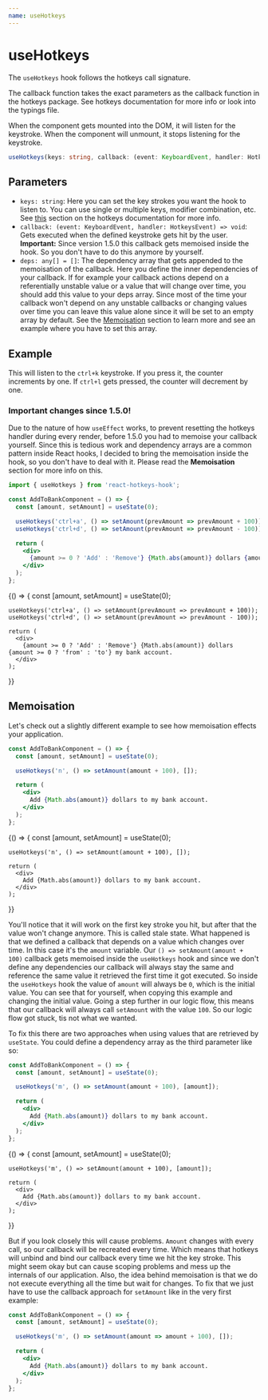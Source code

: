 ```yaml
---
name: useHotkeys
---
```



# useHotkeys

The `useHotkeys` hook follows the hotkeys call signature.

The callback function takes the exact parameters as the callback function in the hotkeys package.
See hotkeys documentation for more info or look into the typings file.

When the component gets mounted into the DOM, it will listen for the keystroke. When the component will unmount, it
stops listening for the keystroke.

```ts
useHotkeys(keys: string, callback: (event: KeyboardEvent, handler: HotkeysEvent) => void, deps: any[] = [])
```

## Parameters
* `keys: string`: Here you can set the key strokes you want the hook to listen to. You can use single or multiple keys,
modifier combination, etc. See [this](https://github.com/jaywcjlove/hotkeys/#defining-shortcuts)
section on the hotkeys documentation for more info.
* `callback: (event: KeyboardEvent, handler: HotkeysEvent) => void`: Gets executed when the defined keystroke
gets hit by the user. **Important:** Since version 1.5.0 this callback gets memoised inside the hook. So you don't have
to do this anymore by yourself.
* `deps: any[] = []`: The dependency array that gets appended to the memoisation of the callback. Here you define the inner
dependencies of your callback. If for example your callback actions depend on a referentially unstable value or a value
that will change over time, you should add this value to your deps array. Since most of the time your callback won't
depend on any unstable callbacks or changing values over time you can leave this value alone since it will be set to an
empty array by default. See the [Memoisation](#memoisation) section to
learn more and see an example where you have to set this array.

## Example

This will listen to the `ctrl+k` keystroke. If you press it, the counter increments by one. If `ctrl+l` gets pressed,
the counter will decrement by one.

### Important changes since 1.5.0!
Due to the nature of how `useEffect` works, to prevent resetting the hotkeys handler during every render, before 1.5.0
you had to memoise your callback yourself. Since this is tedious work and dependency arrays are a common pattern inside
React hooks, I decided to bring the memoisation inside the hook, so you don't have to deal with it. Please read the
**Memoisation** section for more info on this.

```js
import { useHotkeys } from 'react-hotkeys-hook';
```

```jsx
const AddToBankComponent = () => {
  const [amount, setAmount] = useState(0);

  useHotkeys('ctrl+a', () => setAmount(prevAmount => prevAmount + 100));
  useHotkeys('ctrl+d', () => setAmount(prevAmount => prevAmount - 100));

  return (
    <div>
      {amount >= 0 ? 'Add' : 'Remove'} {Math.abs(amount)} dollars {amount >= 0 ? 'from' : 'to'} my bank account.
    </div>
  );
};
```

<Playground>
  {() => {
    const [amount, setAmount] = useState(0);

    useHotkeys('ctrl+a', () => setAmount(prevAmount => prevAmount + 100));
    useHotkeys('ctrl+d', () => setAmount(prevAmount => prevAmount - 100));

    return (
      <div>
        {amount >= 0 ? 'Add' : 'Remove'} {Math.abs(amount)} dollars {amount >= 0 ? 'from' : 'to'} my bank account.
      </div>
    );
  }}
</Playground>

## Memoisation

Let's check out a slightly different example to see how memoisation effects your application.

```jsx
const AddToBankComponent = () => {
  const [amount, setAmount] = useState(0);

  useHotkeys('n', () => setAmount(amount + 100), []);

  return (
    <div>
      Add {Math.abs(amount)} dollars to my bank account.
    </div>
  );
};
```

<Playground>
  {() => {
    const [amount, setAmount] = useState(0);

    useHotkeys('n', () => setAmount(amount + 100), []);

    return (
      <div>
        Add {Math.abs(amount)} dollars to my bank account.
      </div>
    );
  }}
</Playground>

You'll notice that it will work on the first key stroke you hit, but after that the value won't change anymore. This is
called stale state. What happened is that we defined a callback that depends on a value which changes over time. In this
case it's the `amount` variable. Our `() => setAmount(amount + 100)` callback gets memoised inside the `useHotkeys` hook
and since we don't define any dependencies our callback will always stay the same and reference the same value it retrieved
the first time it got executed. So inside the `useHotkeys` hook the value of `amount` will always be `0`, which is the
initial value. You can see that for yourself, when copying this example and changing the initial value.
Going a step further in our logic flow, this means that our callback will always call `setAmount` with the value `100`.
So our logic flow got stuck, tis not what we wanted.

To fix this there are two approaches when using values that are retrieved by `useState`. You could define a dependency array as
the third parameter like so:

```jsx
const AddToBankComponent = () => {
  const [amount, setAmount] = useState(0);

  useHotkeys('m', () => setAmount(amount + 100), [amount]);

  return (
    <div>
      Add {Math.abs(amount)} dollars to my bank account.
    </div>
  );
};
```

<Playground>
  {() => {
    const [amount, setAmount] = useState(0);

    useHotkeys('m', () => setAmount(amount + 100), [amount]);

    return (
      <div>
        Add {Math.abs(amount)} dollars to my bank account.
      </div>
    );
  }}
</Playground>

But if you look closely this will cause problems. `Amount` changes with every call, so our callback will be recreated
every time. Which means that hotkeys will unbind and bind our callback every time we hit the key stroke. This might
seem okay but can cause scoping problems and mess up the internals of our application. Also, the idea behind memoisation
is that we do not execute everything all the time but wait for changes. To fix that we just have to use the callback
approach for `setAmount` like in the very first example:

```jsx
const AddToBankComponent = () => {
  const [amount, setAmount] = useState(0);

  useHotkeys('m', () => setAmount(amount => amount + 100), []);

  return (
    <div>
      Add {Math.abs(amount)} dollars to my bank account.
    </div>
  );
};
```